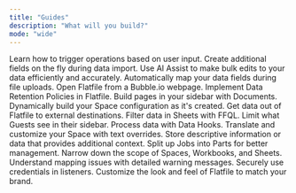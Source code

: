 ```yaml
---
title: "Guides"
description: "What will you build?"
mode: "wide"
---
```


<CardGroup cols={3}>
  <Card title="Using actions" icon="bolt" href="./actions">
    Learn how to trigger operations based on user input.
  </Card>
  <Card
    title="Accepting Additional fields"
    icon="lines-leaning"
    href="./additional-fields"
  >
    Create additional fields on the fly during data import.
  </Card>
  <Card title="Leverage AI transformations" icon="microchip-ai" href="./ai">
    Use AI Assist to make bulk edits to your data efficiently and accurately.
  </Card>
  <Card title="Automate with automap" icon="bolt-auto" href="./automap">
    Automatically map your data fields during file uploads.
  </Card>
  <Card title="Bubble.io" icon="soap" href="./bubble-io">
    Open Flatfile from a Bubble.io webpage.
  </Card>
  <Card title="Data Retention" icon="calendar" href="./data-retention">
    Implement Data Retention Policies in Flatfile.
  </Card>
  <Card title="Build Documents" icon="file-code" href="./documents">
    Build pages in your sidebar with Documents.
  </Card>
  <Card
    title="Dynamically configure anything"
    icon="object-group"
    href="./dynamic-configurations"
  >
    Dynamically build your Space configuration as it's created.
  </Card>
  <Card title="Egress out" icon="ufo" href="./egress">
    Get data out of Flatfile to external destinations.
  </Card>
  <Card
    title="Using Flatfile query language"
    icon="rectangle-terminal"
    href="./flatfile_query_language"
  >
    Filter data in Sheets with FFQL.
  </Card>
  <Card
    title="Customize the guest sidebar"
    icon="sidebar"
    href="./guest_sidebar"
  >
    Limit what Guests see in their sidebar.
  </Card>
  <Card title="Handling data" icon="wand-sparkles" href="./handling-data">
    Process data with Data Hooks.
  </Card>
  <Card title="Translating your Space" icon="language" href="./localization">
    Translate and customize your Space with text overrides.
  </Card>
  <Card title="Utilizing metadata" icon="utilizing-metadata" href="./metadata">
    Store descriptive information or data that provides additional context.
  </Card>
  <Card title="Multi-Part Jobs" icon="puzzle" href="./multi-part_jobs">
    Split up Jobs into Parts for better management.
  </Card>
  <Card title="Scoping with Namespaces" icon="filter-list" href="./namespaces">
    Narrow down the scope of Spaces, Workbooks, and Sheets.
  </Card>
  <Card
    title="Outlier Warning Messages"
    icon="triangle-exclamation"
    href="./outlier-warnings"
  >
    Understand mapping issues with detailed warning messages.
  </Card>
  <Card title="Share secrets" icon="user-secret" href="./secrets">
    Securely use credentials in listeners.
  </Card>
  <Card title="Theme your Space" icon="palette" href="./theming">
    Customize the look and feel of Flatfile to match your brand.
  </Card>
</CardGroup>

